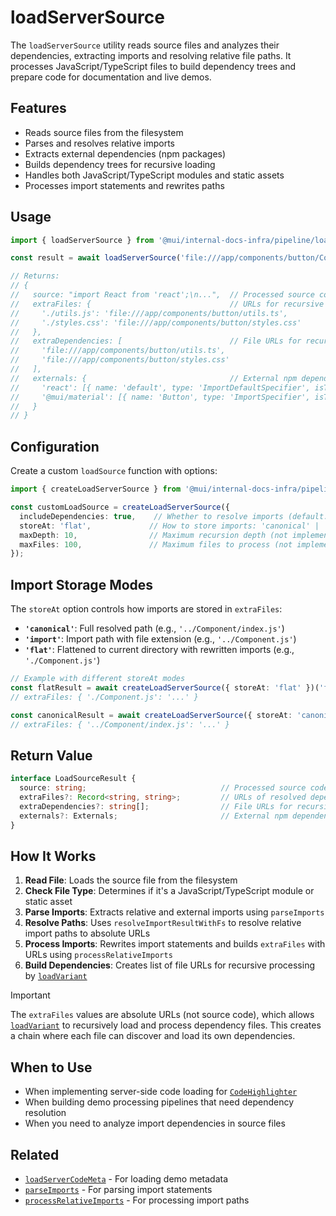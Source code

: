 # loadServerSource

The `loadServerSource` utility reads source files and analyzes their dependencies, extracting imports and resolving relative file paths. It processes JavaScript/TypeScript files to build dependency trees and prepare code for documentation and live demos.

## Features
- Reads source files from the filesystem
- Parses and resolves relative imports
- Extracts external dependencies (npm packages)
- Builds dependency trees for recursive loading
- Handles both JavaScript/TypeScript modules and static assets
- Processes import statements and rewrites paths

## Usage

```ts
import { loadServerSource } from '@mui/internal-docs-infra/pipeline/loadServerSource';

const result = await loadServerSource('file:///app/components/button/Component.tsx');

// Returns:
// {
//   source: "import React from 'react';\n...",  // Processed source code
//   extraFiles: {                               // URLs for recursive loading
//     './utils.js': 'file:///app/components/button/utils.ts',
//     './styles.css': 'file:///app/components/button/styles.css'
//   },
//   extraDependencies: [                        // File URLs for recursive loading
//     'file:///app/components/button/utils.ts',
//     'file:///app/components/button/styles.css'
//   ],
//   externals: {                                // External npm dependencies
//     'react': [{ name: 'default', type: 'ImportDefaultSpecifier', isType: false }],
//     '@mui/material': [{ name: 'Button', type: 'ImportSpecifier', isType: false }]
//   }
// }
```

## Configuration

Create a custom `loadSource` function with options:

```ts
import { createLoadServerSource } from '@mui/internal-docs-infra/pipeline/loadServerSource';

const customLoadSource = createLoadServerSource({
  includeDependencies: true,    // Whether to resolve imports (default: true)
  storeAt: 'flat',             // How to store imports: 'canonical' | 'import' | 'flat'
  maxDepth: 10,                // Maximum recursion depth (not implemented yet)
  maxFiles: 100,               // Maximum files to process (not implemented yet)
});
```

## Import Storage Modes

The `storeAt` option controls how imports are stored in `extraFiles`:

- **`'canonical'`**: Full resolved path (e.g., `'../Component/index.js'`)
- **`'import'`**: Import path with file extension (e.g., `'../Component.js'`)
- **`'flat'`**: Flattened to current directory with rewritten imports (e.g., `'./Component.js'`)

```ts
// Example with different storeAt modes
const flatResult = await createLoadServerSource({ storeAt: 'flat' })('file:///demo.tsx');
// extraFiles: { './Component.js': '...' }

const canonicalResult = await createLoadServerSource({ storeAt: 'canonical' })('file:///demo.tsx');
// extraFiles: { '../Component/index.js': '...' }
```

## Return Value

```ts
interface LoadSourceResult {
  source: string;                              // Processed source code
  extraFiles?: Record<string, string>;         // URLs of resolved dependencies
  extraDependencies?: string[];                // File URLs for recursive loading
  externals?: Externals;                       // External npm dependencies
}
```

## How It Works

1. **Read File**: Loads the source file from the filesystem
2. **Check File Type**: Determines if it's a JavaScript/TypeScript module or static asset
3. **Parse Imports**: Extracts relative and external imports using `parseImports`
4. **Resolve Paths**: Uses `resolveImportResultWithFs` to resolve relative import paths to absolute URLs
5. **Process Imports**: Rewrites import statements and builds `extraFiles` with URLs using `processRelativeImports`
6. **Build Dependencies**: Creates list of file URLs for recursive processing by [`loadVariant`](../load-variant/page.mdx)

> [!IMPORTANT]
> The `extraFiles` values are absolute URLs (not source code), which allows [`loadVariant`](../load-variant/page.mdx) to recursively load and process dependency files. This creates a chain where each file can discover and load its own dependencies.

## When to Use
- When implementing server-side code loading for [`CodeHighlighter`](../../components/code-highlighter/page.mdx)
- When building demo processing pipelines that need dependency resolution
- When you need to analyze import dependencies in source files

## Related
- [`loadServerCodeMeta`](../load-server-code-meta/page.mdx) - For loading demo metadata
- [`parseImports`](../parse-imports/page.mdx) - For parsing import statements
- [`processRelativeImports`](../process-relative-imports/page.mdx) - For processing import paths
